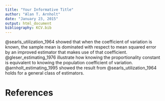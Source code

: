 ```yaml
---
title: "Your Informative Title"
author: "Alan T. Arnholt"
date: "January 23, 2015"
output: html_document
bibliography: KCV.bib
---
```


@searls_utilization_1964 showed that when the coefficient of variation is
known, the sample mean is dominated with respect to mean squared error
by an improved estimator that makes use of that coefficient. 
@gleser_estimating_1976 illustrate how knowing the proportionality
constant is equivalent to knowing the population coefficient of variation.
@arnholt_estimating_1995 showed the result from @searls_utilization_1964
holds for a general class of estimators.

# References